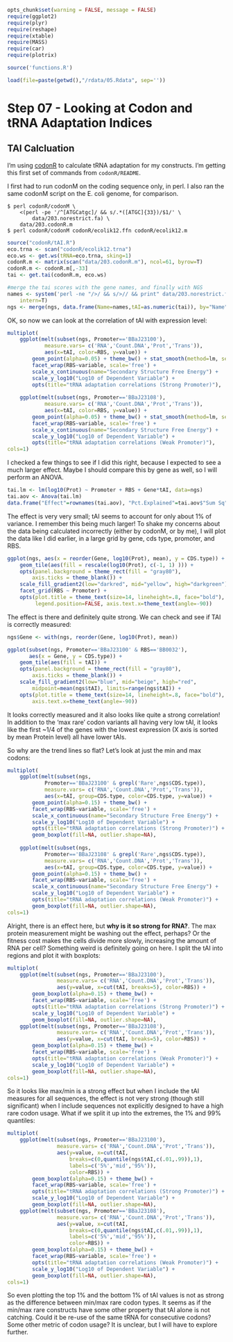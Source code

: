 <link href="http://kevinburke.bitbucket.org/markdowncss/markdown.css" rel="stylesheet"></link>
``` r
opts_chunk$set(warning = FALSE, message = FALSE)
require(ggplot2)
require(plyr)
require(reshape)
require(xtable)
require(MASS)
require(car)
require(plotrix)

source('functions.R')

load(file=paste(getwd(),"/rdata/05.Rdata", sep=''))
```

# Step 07 - Looking at Codon and tRNA Adaptation Indices

## TAI Calcluation

I'm using [codonR](http://people.cryst.bbk.ac.uk/~fdosr01/tAI/codonR.tar.gz) to calculate tRNA adaptation for my constructs. I'm getting this first set of commands from `codonR/README`. 

I first had to run codonM on the coding sequence only, in perl. I also ran the same codonM script on the E. coli genome, for comparison.

```console
$ perl codonR/codonM \
    <(perl -pe '/^[ATGCatgc]/ && s/.*([ATGC]{33})/$1/' \
        data/203.norestrict.fa) \
    data/203.codonR.m
$ perl codonR/codonM codonR/ecolik12.ffn codonR/ecolik12.m
```

```r
source("codonR/tAI.R")
eco.trna <- scan("codonR/ecolik12.trna")
eco.ws <- get.ws(tRNA=eco.trna, sking=1)
codonR.m <- matrix(scan("data/203.codonR.m"), ncol=61, byrow=T)
codonR.m <- codonR.m[,-33]
tai <- get.tai(codonR.m, eco.ws)

#merge the tai scores with the gene names, and finally with NGS
names <- system('perl -ne "/>/ && s/>// && print" data/203.norestrict.fa',
    intern=T)
ngs <- merge(ngs, data.frame(Name=names,tAI=as.numeric(tai)), by="Name")
```

OK, so now we can look at the correlation of tAI with expression level:

```r
multiplot(
    ggplot(melt(subset(ngs, Promoter=='BBaJ23100'), 
            measure.vars= c('RNA','Count.DNA','Prot','Trans')), 
            aes(x=tAI, color=RBS, y=value)) + 
        geom_point(alpha=0.05) + theme_bw() + stat_smooth(method=lm, se=F) +
        facet_wrap(RBS~variable, scale='free') +
        scale_x_continuous(name="Secondary Structure Free Energy") +
        scale_y_log10("Log10 of Dependent Variable") +
        opts(title="tRNA adaptation correlations (Strong Promoter)"),
    
    ggplot(melt(subset(ngs, Promoter=='BBaJ23108'), 
            measure.vars= c('RNA','Count.DNA','Prot','Trans')), 
            aes(x=tAI, color=RBS, y=value)) + 
        geom_point(alpha=0.05) + theme_bw() + stat_smooth(method=lm, se=F) +
        facet_wrap(RBS~variable, scale='free') +
        scale_x_continuous(name="Secondary Structure Free Energy") +
        scale_y_log10("Log10 of Dependent Variable") +
        opts(title="tRNA adaptation correlations (Weak Promoter)"),
cols=1)
```

I checked a few things to see if I did this right, because I expected to see a much larger effect. Maybe I should compare this by gene as well, so I will perform an ANOVA. 

```r
tai.lm <- lm(log10(Prot) ~ Promoter + RBS + Gene*tAI, data=ngs)
tai.aov <- Anova(tai.lm)
data.frame("Effect"=rownames(tai.aov), "Pct.Explained"=tai.aov$"Sum Sq"/sum(tai.aov$"Sum Sq"))
```

The effect is very very small; tAI seems to account for only about 1% of variance. I remember this being much larger! To shake my concerns about the data being calculated incorrectly (either by codonM, or by me), I will plot the data like I did earlier, in a large grid by gene, cds type, promoter, and RBS. 

```r
ggplot(ngs, aes(x = reorder(Gene, log10(Prot), mean), y = CDS.type)) + 
    geom_tile(aes(fill = rescale(log10(Prot), c(-1, 1) ))) + 
    opts(panel.background = theme_rect(fill = "gray80"),
        axis.ticks = theme_blank()) +
    scale_fill_gradient2(low="darkred", mid="yellow", high="darkgreen") +
    facet_grid(RBS ~ Promoter) +
    opts(plot.title = theme_text(size=14, lineheight=.8, face="bold"), 
         legend.position=FALSE, axis.text.x=theme_text(angle=-90)) 
```

The effect is there and definitely quite strong. We can check and see if TAI is correctly measured:

```r

ngs$Gene <- with(ngs, reorder(Gene, log10(Prot), mean))

ggplot(subset(ngs, Promoter=='BBaJ23100' & RBS=='BB0032'), 
       aes(x = Gene, y = CDS.type)) + 
    geom_tile(aes(fill = tAI)) + 
    opts(panel.background = theme_rect(fill = "gray80"),
        axis.ticks = theme_blank()) +
    scale_fill_gradient2(low="blue", mid="beige", high="red",
        midpoint=mean(ngs$tAI), limits=range(ngs$tAI)) +
    opts(plot.title = theme_text(size=14, lineheight=.8, face="bold"), 
        axis.text.x=theme_text(angle=-90)) 
```

It looks correctly measured and it also looks like quite a strong correlation! In addition to the 'max rare' codon variants all having very low tAI, it looks like the first ~1/4 of the genes with the lowest expression (X axis is sorted by mean Protein level) all have lower tAIs. 

So why are the trend lines so flat? Let's look at just the min and max codons:

```r
multiplot(
    ggplot(melt(subset(ngs, 
            Promoter=='BBaJ23100' & grepl('Rare',ngs$CDS.type)), 
            measure.vars= c('RNA','Count.DNA','Prot','Trans')), 
            aes(x=tAI, group=CDS.type, color=CDS.type, y=value)) + 
        geom_point(alpha=0.15) + theme_bw() +
        facet_wrap(RBS~variable, scale='free') +
        scale_x_continuous(name="Secondary Structure Free Energy") +
        scale_y_log10("Log10 of Dependent Variable") +
        opts(title="tRNA adaptation correlations (Strong Promoter)") +
        geom_boxplot(fill=NA, outlier.shape=NA),
    
    ggplot(melt(subset(ngs, 
            Promoter=='BBaJ23108' & grepl('Rare',ngs$CDS.type)), 
            measure.vars= c('RNA','Count.DNA','Prot','Trans')), 
            aes(x=tAI, group=CDS.type, color=CDS.type, y=value)) + 
        geom_point(alpha=0.15) + theme_bw() +
        facet_wrap(RBS~variable, scale='free') +
        scale_x_continuous(name="Secondary Structure Free Energy") +
        scale_y_log10("Log10 of Dependent Variable") +
        opts(title="tRNA adaptation correlations (Weak Promoter)") +
        geom_boxplot(fill=NA, outlier.shape=NA),
cols=1)
```

Alright, there is an effect here, but **why is it so strong for RNA?**. The max protein measurement might be washing out the effect, perhaps? Or the fitness cost makes the cells divide more slowly, increasing the amount of RNA per cell? Something weird is definitely going on here. I split the tAI into regions and plot it with boxplots:

```r
multiplot(
    ggplot(melt(subset(ngs, Promoter=='BBaJ23100'), 
                measure.vars= c('RNA','Count.DNA','Prot','Trans')), 
                aes(y=value, x=cut(tAI, breaks=5), color=RBS)) + 
        geom_boxplot(alpha=0.15) + theme_bw() +
        facet_wrap(RBS~variable, scale='free') +
        opts(title="tRNA adaptation correlations (Strong Promoter)") +
        scale_y_log10("Log10 of Dependent Variable") +
        geom_boxplot(fill=NA, outlier.shape=NA),
    ggplot(melt(subset(ngs, Promoter=='BBaJ23108'), 
                measure.vars= c('RNA','Count.DNA','Prot','Trans')), 
                aes(y=value, x=cut(tAI, breaks=5), color=RBS)) + 
        geom_boxplot(alpha=0.15) + theme_bw() +
        facet_wrap(RBS~variable, scale='free') +
        opts(title="tRNA adaptation correlations (Weak Promoter)") +
        scale_y_log10("Log10 of Dependent Variable") +
        geom_boxplot(fill=NA, outlier.shape=NA),
cols=1)
```

So it looks like max/min is a strong effect but when I include the tAI measures for all sequences, the effect is not very strong (though still significant) when I include sequences not explicitly designed to have a high rare codon usage. What if we split it up into the extremes, the 1% and 99% quantiles: 

```r
multiplot(
    ggplot(melt(subset(ngs, Promoter=='BBaJ23100'), 
                measure.vars= c('RNA','Count.DNA','Prot','Trans')), 
                aes(y=value, x=cut(tAI, 
                    breaks=c(0,quantile(ngs$tAI,c(.01,.99)),1), 
                    labels=c('5%','mid','95%')),
                    color=RBS)) + 
        geom_boxplot(alpha=0.15) + theme_bw() +
        facet_wrap(RBS~variable, scale='free') +
        opts(title="tRNA adaptation correlations (Strong Promoter)") +
        scale_y_log10("Log10 of Dependent Variable") +
        geom_boxplot(fill=NA, outlier.shape=NA),
    ggplot(melt(subset(ngs, Promoter=='BBaJ23108'), 
                measure.vars= c('RNA','Count.DNA','Prot','Trans')), 
                aes(y=value, x=cut(tAI, 
                    breaks=c(0,quantile(ngs$tAI,c(.01,.99)),1), 
                    labels=c('5%','mid','95%')),
                    color=RBS)) + 
        geom_boxplot(alpha=0.15) + theme_bw() +
        facet_wrap(RBS~variable, scale='free') +
        opts(title="tRNA adaptation correlations (Weak Promoter)") +
        scale_y_log10("Log10 of Dependent Variable") +
        geom_boxplot(fill=NA, outlier.shape=NA),
cols=1)
```

So even plotting the top 1% and the bottom 1% of tAI values is not as strong as the difference between min/max rare codon types. It seems as if the min/max rare constructs have some other property that tAI alone is not catching. Could it be re-use of the same tRNA for consecutive codons? Some other metric of codon usage? It is unclear, but I will have to explore further. 

